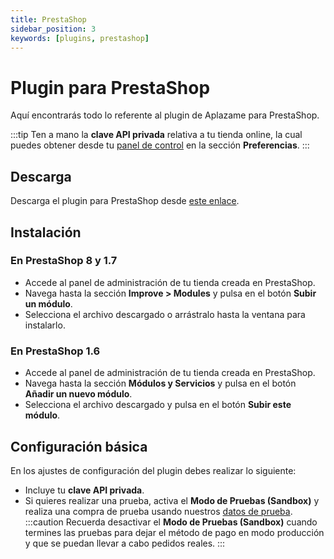 ```yaml
---
title: PrestaShop
sidebar_position: 3
keywords: [plugins, prestashop]
---
```

# Plugin para PrestaShop
Aquí encontrarás todo lo referente al plugin de Aplazame para PrestaShop.

:::tip
  Ten a mano la **clave API privada** relativa a tu tienda online, la cual puedes obtener desde tu [panel de control](https://vendors.aplazame.com/) en la sección **Preferencias**.
:::

## Descarga
Descarga el plugin para PrestaShop desde [este enlace](https://aplazame.com/static/sdk/prestashop-latest.zip).

## Instalación

### En PrestaShop 8 y 1.7
- Accede al panel de administración de tu tienda creada en PrestaShop.
- Navega hasta la sección **Improve > Modules** y pulsa en el botón **Subir un módulo**.
- Selecciona el archivo descargado o arrástralo hasta la ventana para instalarlo.

### En PrestaShop 1.6
- Accede al panel de administración de tu tienda creada en PrestaShop.
- Navega hasta la sección **Módulos y Servicios** y pulsa en el botón **Añadir un nuevo módulo**.
- Selecciona el archivo descargado y pulsa en el botón **Subir este módulo**.

## Configuración básica
En los ajustes de configuración del plugin debes realizar lo siguiente:
- Incluye tu **clave API privada**.
- Si quieres realizar una prueba, activa el **Modo de Pruebas (Sandbox)** y realiza una compra de prueba usando nuestros [datos de prueba](../../api/test-environment/test-data/).
:::caution
  Recuerda desactivar el **Modo de Pruebas (Sandbox)** cuando termines las pruebas para dejar el método de pago en modo producción y que se puedan llevar a cabo pedidos reales.
:::

